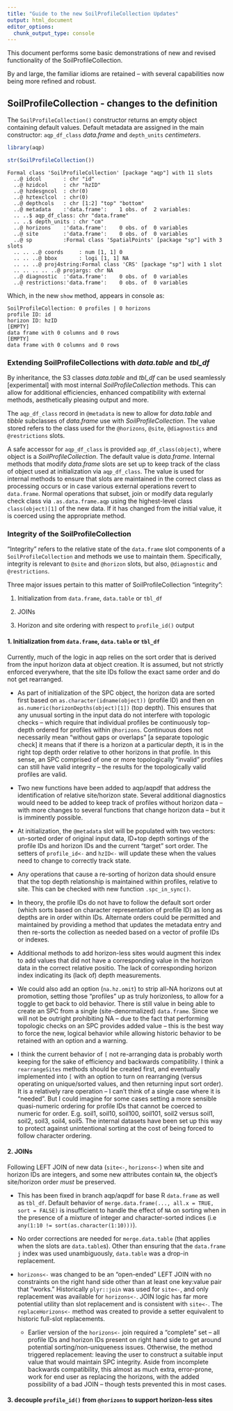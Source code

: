 ```yaml
---
title: "Guide to the new SoilProfileCollection Updates"
output: html_document
editor_options: 
  chunk_output_type: console
---
```


This document performs some basic demonstrations of new and revised functionality of the SoilProfileCollection.

By and large, the familiar idioms are retained -- with several capabilities now being more refined and robust.

## SoilProfileCollection - changes to the definition

The `SoilProfileCollection()` constructor returns an empty object containing default values. Default metadata are assigned in the main constructor: `aqp_df_class` _data.frame_ and `depth_units` _centimeters_.

```r 
library(aqp)

str(SoilProfileCollection())
```

```
Formal class 'SoilProfileCollection' [package "aqp"] with 11 slots
  ..@ idcol       : chr "id"
  ..@ hzidcol     : chr "hzID"
  ..@ hzdesgncol  : chr(0) 
  ..@ hztexclcol  : chr(0) 
  ..@ depthcols   : chr [1:2] "top" "bottom"
  ..@ metadata    :'data.frame':	1 obs. of  2 variables:
  .. ..$ aqp_df_class: chr "data.frame"
  .. ..$ depth_units : chr "cm"
  ..@ horizons    :'data.frame':	0 obs. of  0 variables
  ..@ site        :'data.frame':	0 obs. of  0 variables
  ..@ sp          :Formal class 'SpatialPoints' [package "sp"] with 3 slots
  .. .. ..@ coords     : num [1, 1] 0
  .. .. ..@ bbox       : logi [1, 1] NA
  .. .. ..@ proj4string:Formal class 'CRS' [package "sp"] with 1 slot
  .. .. .. .. ..@ projargs: chr NA
  ..@ diagnostic  :'data.frame':	0 obs. of  0 variables
  ..@ restrictions:'data.frame':	0 obs. of  0 variables
```

Which, in the new `show` method, appears in console as:

```
SoilProfileCollection: 0 profiles | 0 horizons
profile ID: id
horizon ID: hzID
[EMPTY]
data frame with 0 columns and 0 rows
[EMPTY]
data frame with 0 columns and 0 rows
```

### Extending SoilProfileCollections with _data.table_ and _tbl_df_ 

By inheritance, the S3 classes _data.table_ and _tbl_df_ can be used seamlessly [experimental] with most internal _SoilProfileCollection_ methods. This can allow for additional efficiencies, enhanced compatibility with external methods, aesthetically pleasing output and more. 

The `aqp_df_class` record in `@metadata` is new to allow for _data.table_ and _tibble_ subclasses of _data.frame_ use with _SoilProfileCollection_. The value stored refers to the class used for the `@horizons`, `@site`, `@diagnostics` and `@restrictions` slots. 

A safe accessor for `aqp_df_class` is provided `aqp_df_class(object)`, where object is a _SoilProfileCollection_. The default value is _data.frame_. Internal methods that modify _data.frame_ slots are set up to keep track of the class of object used at initialization via `aqp_df_class`. The value is used for internal methods to ensure that slots are maintained in the correct class as processing occurs or in case various external operations revert to `data.frame`. Normal operations that subset, join or modify data regularly check class via `.as.data.frame.aqp` using the highest-level class `class(object)[1]` of the new data. If it has changed from the initial value, it is coerced using the appropriate method.

### Integrity of the SoilProfileCollection

"Integrity" refers to the relative state of the `data.frame` slot components of a `SoilProfileCollection` and methods we use to maintain them. Specifically, integrity is relevant to `@site` and `@horizon` slots, but also, `@diagnostic` and `@restrictions`. 

Three major issues pertain to this matter of SoilProfileCollection "integrity":

  1.   Initialization from `data.frame`, `data.table` or `tbl_df`
  
  2.   JOINs
  
  2.   Horizon and site ordering with respect to `profile_id()` output
  
#### 1. Initialization from `data.frame`, `data.table` or `tbl_df`

Currently, much of the logic in aqp relies on the sort order that is derived from the input horizon data at object creation. It is assumed, but not strictly enforced everywhere, that the site IDs follow the exact same order and do not get rearranged.

 - As part of initialization of the SPC object, the horizon data are sorted first based on `as.character(idname(object))` (profile ID) and then on `as.numeric(horizonDepths(object)[1])` (top depth). This ensures that any unusual sorting in the input data do not interfere with topologic checks -- which require that individual profiles be continuously top-depth ordered for profiles within `@horizons`. Continuous does not necessarily mean "without gaps or overlaps" [a separate topologic check] it means that if there is a horizon at a particular depth, it is in the right top depth order relative to other horizons in that profile. In this sense, an SPC comprised of one or more topologically "invalid" profiles can still have valid integrity -- the results for the topologically valid profiles are valid.

 - Two new functions have been added to aqp/aqpdf that address the identification of relative site/horizon state. Several additional diagnostics would need to be added to keep track of profiles without horizon data -- with more changes to several functions that change horizon data -- but it is imminently possible.

 - At initialization, the `@metadata` slot will be populated with two vectors: un-sorted order of original input data, ID+top depth sortings of the profile IDs and horizon IDs and the current "target" sort order. The setters of `profile_id<-` and `hzID<-` will update these when the values need to change to correctly track state.

 - Any operations that cause a re-sorting of horizon data should ensure that the top depth relationship is maintained within profiles, relative to site. This can be checked with new function `.spc_in_sync()`. 

 - In theory, the profile IDs do not have to follow the default sort order (which sorts based on character representation of profile ID) as long as depths are in order within IDs. Alternate orders could be permitted and maintained by providing a method that updates the metadata entry and then re-sorts the collection as needed based on a vector of profile IDs or indexes. 

 - Additional methods to add horizon-less sites would augment this index to add values that did not have a corresponding value in the horizon data in the correct relative positio. The lack of corresponding horizon index indicating its (lack of) depth measurements. 

 - We could also add an option (`na.hz.omit`) to strip all-NA horizons out at promotion, setting those "profiles" up as truly horizonless, to allow for a toggle to get back to old behavior. There is still value in being able to create an SPC from a single (site-denormalized) `data.frame`. Since we will not be outright prohibiting NA -- due to the fact that performing topologic checks on an SPC provides added value -- this is the best way to force the new, logical behavior while allowing historic behavior to be retained with an option and a warning.

 - I think the current behavior of `[` not re-arranging data is probably worth keeping for the sake of efficiency and backwards compatibility. I think a `rearrangeSites` methods should be created first, and eventually implemented into `[` with an option to turn on rearranging (versus operating on unique/sorted values, and then returning input sort order). It is a relatively rare operation -- I can't think of a single case where it is "needed". But I could imagine for some cases setting a more sensible quasi-numeric ordering for profile IDs that cannot be coerced to numeric for order. E.g. soil1, soil10, soil100, soil101, soil2 versus soil1, soil2, soil3, soil4, soil5. The internal datasets have been set up this way to protect against unintentional sorting at the cost of being forced to follow character ordering.


#### 2. JOINs

Following LEFT JOIN of new data (`site<-`, `horizons<-`) when site and horizon IDs are integers, and some new attributes contain `NA`, the object's site/horizon order _must_ be preserved. 

 - This has been fixed in branch aqp/aqpdf for base R `data.frame` as well as `tbl_df`. Default behavior of `merge.data.frame(..., all.x = TRUE, sort = FALSE)` is insufficient to handle the effect of `NA` on sorting when in the presence of a mixture of integer and character-sorted indices (i.e `any(1:10 != sort(as.character(1:10)))`). 
 
 - No order corrections are needed for `merge.data.table` (that applies when the slots are `data.table`s). Other than ensuring that the `data.frame` `j` index was used unambiguously, `data.table` was a drop-in replacement.

 - `horizons<-` was changed to be an "open-ended" LEFT JOIN with no constraints on the right hand side other than at least one key:value pair that "works." Historically `plyr::join` was used for `site<-`, and only replacement was available for `horizons<-`. JOIN logic has far more potential utility than slot replacement and is consistent with `site<-`. The `replaceHorizons<-` method was created to provide a setter equivalent to historic full-slot replacements.
 
   - Earlier version of the `horizons<-` join required a "complete" set -- all profile IDs and horizon IDs present on right hand side to get around potential sorting/non-uniqueness issues. Otherwise, the method triggered replacement: leaving the user to construct a suitable input value that would maintain SPC integrity. Aside from incomplete backwards compatibility, this almost as much extra, error-prone, work for end user as replacing the horizons, with the added possibility of a bad JOIN -- though tests prevented this in most cases.

#### 3. decouple `profile_id()` from `@horizons` to support horizon-less sites

